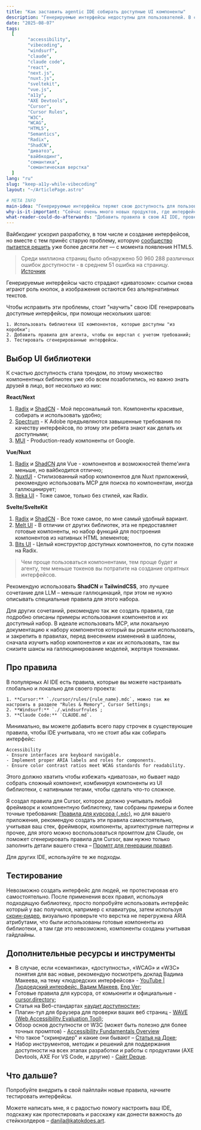 ```yaml
---
title: "Как заставить agentic IDE собирать доступные UI компоненты"
description: "Генерируемые интерфейсы недоступны для пользователей. В статье описано что можно сделать, чтобы вернуть людям хорошие интерфейсы, не теряя скорости разработки."
date: "2025-08-07"
tags:
  [
		"accessibility",
		"vibecoding",
		"windsurf",
		"claude",
		"claude code",
		"react",
		"next.js",
		"nuxt.js",
		"sveltekit",
		"vue.js",
		"a11y",
		"AXE Devtools",
		"Cursor",
		"Cursor Rules",
		"W3C",
		"WCAG",
		"HTML5",
		"Semantics",
		"Radix",
		"ShadCN",
		"диватоз",
		"вайбкодинг",
		"семантика",
		"семантическая верстка"
  ]
lang: "ru"
slug: "keep-a11y-while-vibecoding"
layout: "~/ArticlePage.astro"

# META INFO
main-idea: "Генерируемые интерфейсы теряют свою доступность для пользователей"
why-is-it-important: "Сейчас очень много новых продуктов, где интерфейсы сгенерированы AI агентами, и разработчики снова забывают о том, что их интерфейсами предстоит пользоваться разным людям, совершенно разными способами"
what-reader-could-do-afterwards: "Добавить правила в свою AI IDE, провести небольшой аудит и протестировать свой интерфейс"
---
```


Вайбкодинг ускорил разработку, в том числе и создание интерфейсов, но вместе с тем принёс старую проблему, которую [сообщество пытается решить](https://developer.mozilla.org/en-US/curriculum/core/semantic-html/) уже более десяти лет — с момента появления HTML5.

> Среди миллиона страниц было обнаружено 50 960 288 различных ошибок доступности - в среднем 51 ошибка на страницу. [Источник](https://webaim.org/projects/million/)

Генерируемые интерфейсы часто страдают «диватозом»: ссылки снова играют роль кнопок, а изображения остаются без альтернативных текстов.

Чтобы исправить эти проблемы, стоит "научить" свою IDE генерировать доступные интерфейсы, при помощи нескольких шагов:

	1. Использовать библиотеки UI компонентов, которые доступны "из коробки";
	2. Добавить правила для агента, чтобы он верстал с учетом требований;
	3. Тестировать сгенерированные интерфейсы.


## Выбор UI библиотеки

К счастью доступность стала трендом, по этому множество компонентных библиотек уже обо всем позаботились, но важно знать друзей в лицо, вот несколько из них:

**React/Next**

1. [Radix](https://www.radix-ui.com/) и [ShadCN](https://ui.shadcn.com/) - Мой персональный топ. Компоненты красивые, собирать и использовать удобно;
2. [Spectrum](https://react-spectrum.adobe.com/react-spectrum/index.html) - К Adobe предъявляются завышенные требования по качеству интерфейсов, по этому эти ребята знают как делать их доступными;
3. [MUI](https://mui.com/) - Production-ready компоненты от Google.

**Vue/Nuxt**

1. [Radix](https://www.radix-vue.com/) и [ShadCN](https://www.shadcn-vue.com/) для Vue - компонентов и возможностей theme'инга меньше, но вайбкодится отлично;
2. [NuxtUI](https://ui.nuxt.com/) - Стилизованный набор компонентов для Nuxt приложений, рекомендую использовать MCP для поиска по компонентам, иногда галлюцинирует;
3. [Reka UI](https://reka-ui.com/) - Тоже самое, только без стилей, как Radix.

**Svelte/SvelteKit**
1. [Radix](https://radix-svelte.com/) и [ShadCN](https://www.shadcn-svelte.com/) - Все тоже самое, по мне самый удобный вариант.
2. [Melt UI](https://www.melt-ui.com/) - В отличии от других библиотек, эта не предоставляет готовые компоненты, но набор функций для построения компонентов из нативных HTML элементов;
3. [Bits UI](https://www.bits-ui.com/) - Целый конструктор доступных компонентов, по сути похоже на Radix.

> Чем проще пользоваться компонентами, тем проще будет и агенту, тем меньше токенов вы потратите на создание опрятных интерфейсов.

Рекомендую использовать **ShadCN** и **TailwindCSS**, это лучшее сочетание для LLM – меньше галлюцинаций, при этом не нужно описывать специальные правила для этого набора.

Для других сочетаний, рекомендую так же создать правила, где подробно описаны примеры использования компонентов и их доступный набор. В идеале использовать MCP, или локальную документацию к набору компонентов который вы решили использовать, и закрепить в правилах, перед внесением изменений в шаблоны, сначала изучить набор компонентов и как их использовать, так вы снизите шансы на галлюцинирование моделей, жертвуя токенами.

## Про правила

В популярных AI IDE есть правила, которые вы можете настраивать глобально и локально для своего проекта:

	1. **Cursor:** `./cursor/rules/{rule_name}.mdc`, можно так же настроить в разделе "Rules & Memory", Cursor Settings;
	2. **Windsurf:** `./.windsurfrules`;
	3. **Claude Code:** `CLAUDE.md`.

Минимально, вы можете добавить всего пару строчек в существующие правила, чтобы IDE учитывала, что не стоит абы как собирать интерфейс:

```text
Accessibility
- Ensure interfaces are keyboard navigable.
- Implement proper ARIA labels and roles for components.
- Ensure color contrast ratios meet WCAG standards for readability.
```

Этого должно хватить чтобы избежать «диватоза», но бывает надо собрать сложный компонент, комбинируя компоненты из UI библиотеки, с нативными тегами, чтобы сделать что-то сложное.

Я создал правила для Cursor, которое должно учитывать любой фреймворк и компонентную библиотеку, там собраны примеры и более точные требования: [Правила для курсора (`.mdc`)](/docs/cursor-accessibility-rules.mdc), но для вашего приложения, рекомендую создать эти правила самостоятельно, учитывая ваш стек, фреймворк, компоненты, архитектурные паттерны и прочее, для этого можно воспользоваться промптом  для Claude, он поможет сгенерировать правила для Cursor, вам нужно только заполнить детали вашего стека – [Промпт для генерации правил](/docs/accessibility-rules-generator-prompt.md).

Для других IDE, используйте те же подходы.

## Тестирование

Невозможно создать интерфейс для людей, не протестировав его самостоятельно. После применения всех правил, используя подходящую библиотеку, просто попробуйте использовать интерфейс который у вас получился, например с клавиатуры, затем используя [скрин-ридер](https://www.doka.guide/a11y/screenreaders/), визуально проверьте что верстка не перегружена ARIA атрибутами, что были использованы готовые компоненты из библиотеки, а там где это невозможно, компоненты созданы учитывая гайдлайны.

## Дополнительные ресурсы и инструменты

- В случае, если «семантика», «доступность», «WCAG» и «W3C» понятия для вас новые, рекомендую посмотреть доклад Вадима Макеева, на тему «людоедских интерфейсов» - [YouTube | Людоедский интерфейс, Вадим Макеев](https://www.youtube.com/watch?v=KAK-WAb9vow), [Eng Ver](https://www.youtube.com/watch?v=1N4t4xpXhmA);
- Готовые правила для курсора, от комьюнити и официальные - [cursor.directory](https://cursor.directory/rules);
- Статья на Веб-стандартах [«аудит доступности»](https://web-standards.ru/articles/a11y-audit-basics/);
- Плагин-тул для браузера для проверки ваших веб страниц - [WAVE (Web Accessibility Evaluation Tool)](https://wave.webaim.org/extension/);
- Обзор основ доступности от W3C (может быть полезно для более точных промптов) - [Accessibility Fundamentals Overview](https://www.w3.org/WAI/fundamentals/)
- Что такое "скринридер" и какие они бывают – [Статья на Доке](https://www.doka.guide/a11y/screenreaders/);
- Набор инструментов, методик и решений для поддержания доступности на всех этапах разработки и работы с продуктами (AXE Devtools, AXE For VS Code, и другие) - [Сайт Deque](https://www.deque.com/).


## Что дальше?

Попробуйте внедрить в свой пайплайн новые правила, начните тестировать интерфейсы.

Можете написать мне, я с радостью помогу настроить ваш IDE, подскажу как протестировать и расскажу как донести важность до стейкхолдеров – [danila@katokdoes.art](mailto:danila@katokdoes.art).
